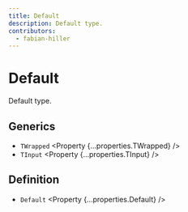 ```yaml
---
title: Default
description: Default type.
contributors:
  - fabian-hiller
---
```



# Default

Default type.

## Generics

- `TWrapped` <Property {...properties.TWrapped} />
- `TInput` <Property {...properties.TInput} />

## Definition

- `Default` <Property {...properties.Default} />
